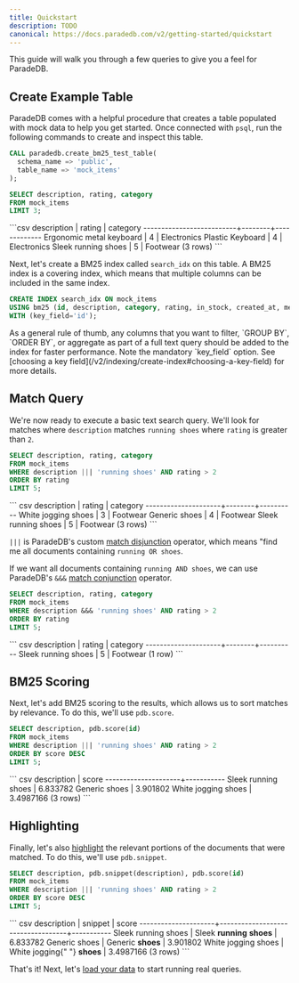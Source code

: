 ```yaml
---
title: Quickstart
description: TODO
canonical: https://docs.paradedb.com/v2/getting-started/quickstart
---
```


This guide will walk you through a few queries to give you a feel for ParadeDB.

## Create Example Table

ParadeDB comes with a helpful procedure that creates a table populated with mock data to help
you get started. Once connected with `psql`, run the following commands to create and inspect
this table.

```sql
CALL paradedb.create_bm25_test_table(
  schema_name => 'public',
  table_name => 'mock_items'
);

SELECT description, rating, category
FROM mock_items
LIMIT 3;
```

<Accordion title="Expected Response">
  ```csv description | rating | category
  --------------------------+--------+------------- Ergonomic metal keyboard | 4
  | Electronics Plastic Keyboard | 4 | Electronics Sleek running shoes | 5 |
  Footwear (3 rows) ```
</Accordion>

Next, let's create a BM25 index called `search_idx` on this table. A BM25 index is a covering index, which means that multiple columns can be included in the same index.

```sql
CREATE INDEX search_idx ON mock_items
USING bm25 (id, description, category, rating, in_stock, created_at, metadata, weight_range)
WITH (key_field='id');
```

<Note>
  As a general rule of thumb, any columns that you want to filter, `GROUP BY`,
  `ORDER BY`, or aggregate as part of a full text query should be added to the
  index for faster performance.
</Note>

<Note>
  Note the mandatory `key_field` option. See [choosing a key
  field](/v2/indexing/create-index#choosing-a-key-field) for more details.
</Note>

## Match Query

We're now ready to execute a basic text search query. We'll look for matches where `description` matches `running shoes` where `rating` is greater than `2`.

```sql
SELECT description, rating, category
FROM mock_items
WHERE description ||| 'running shoes' AND rating > 2
ORDER BY rating
LIMIT 5;
```

<Accordion title="Expected Response">
  ``` csv description | rating | category
  ---------------------+--------+---------- White jogging shoes | 3 | Footwear
  Generic shoes | 4 | Footwear Sleek running shoes | 5 | Footwear (3 rows) ```
</Accordion>

`|||` is ParadeDB's custom [match disjunction](/v2/full-text/match#disjunction) operator, which means "find me all documents containing
`running OR shoes`.

If we want all documents containing `running AND shoes`, we can use ParadeDB's `&&&` [match conjunction](/v2/full-text/match#conjunction) operator.

```sql
SELECT description, rating, category
FROM mock_items
WHERE description &&& 'running shoes' AND rating > 2
ORDER BY rating
LIMIT 5;
```

<Accordion title="Expected Response">
  ``` csv description | rating | category
  ---------------------+--------+---------- Sleek running shoes | 5 | Footwear
  (1 row) ```
</Accordion>

## BM25 Scoring

Next, let's add BM25 scoring to the results, which allows us to sort matches by relevance. To do this, we'll use `pdb.score`.

```sql
SELECT description, pdb.score(id)
FROM mock_items
WHERE description ||| 'running shoes' AND rating > 2
ORDER BY score DESC
LIMIT 5;
```

<Accordion title="Expected Response">
  ``` csv description | score ---------------------+----------- Sleek running
  shoes | 6.833782 Generic shoes | 3.901802 White jogging shoes | 3.4987166 (3
  rows) ```
</Accordion>

## Highlighting

Finally, let's also [highlight](/v2/full-text/highlight) the relevant portions of the documents that were matched.
To do this, we'll use `pdb.snippet`.

```sql
SELECT description, pdb.snippet(description), pdb.score(id)
FROM mock_items
WHERE description ||| 'running shoes' AND rating > 2
ORDER BY score DESC
LIMIT 5;
```

<Accordion title="Expected Response">
  ``` csv description | snippet | score
  ---------------------+-----------------------------------+----------- Sleek
  running shoes | Sleek <b>running</b> <b>shoes</b> | 6.833782 Generic shoes |
  Generic <b>shoes</b> | 3.901802 White jogging shoes | White jogging{" "}
  <b>shoes</b> | 3.4987166 (3 rows) ```
</Accordion>

That's it! Next, let's [load your data](/documentation/getting-started/load) to start running real queries.
